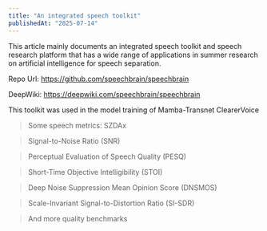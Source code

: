```yaml
---
title: "An integrated speech toolkit"
publishedAt: "2025-07-14"
---
```


This article mainly documents an integrated speech toolkit and speech research platform that has a wide range of applications in summer research on artificial intelligence for speech separation.

Repo Url: https://github.com/speechbrain/speechbrain

DeepWiki: https://deepwiki.com/speechbrain/speechbrain

This toolkit was used in the model training of Mamba-Transnet ClearerVoice

> Some speech metrics: SZDAx

> Signal-to-Noise Ratio (SNR)

> Perceptual Evaluation of Speech Quality (PESQ)

> Short-Time Objective Intelligibility (STOI)

> Deep Noise Suppression Mean Opinion Score (DNSMOS)

> Scale-Invariant Signal-to-Distortion Ratio (SI-SDR)

> And more quality benchmarks